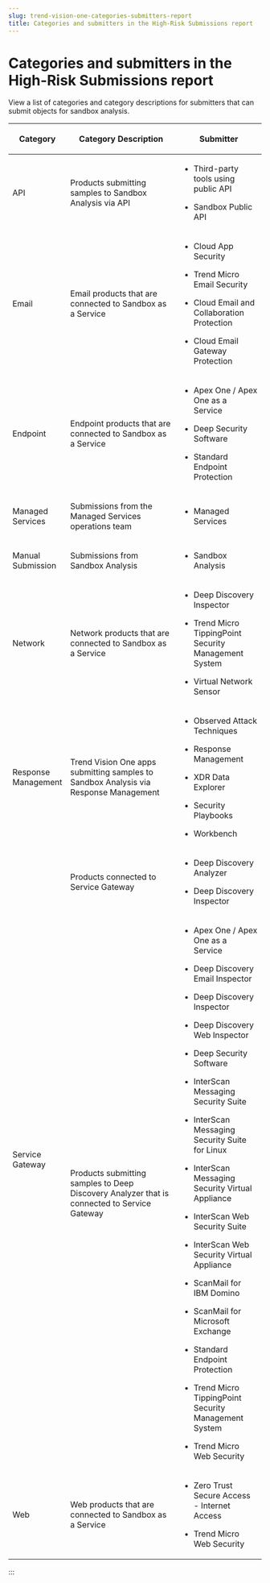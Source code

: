 ```yaml
---
slug: trend-vision-one-categories-submitters-report
title: Categories and submitters in the High-Risk Submissions report
---
```

# Categories and submitters in the High-Risk Submissions report

View a list of categories and category descriptions for submitters that can submit objects for sandbox analysis.

<table>
<colgroup>
<col style="width: 22%" />
<col style="width: 44%" />
<col style="width: 34%" />
</colgroup>
<thead>
<tr>
<th><p>Category</p></th>
<th><p>Category Description</p></th>
<th><p>Submitter</p></th>
</tr>
</thead>
<tbody>
<tr>
<td>API</td>
<td><p>Products submitting samples to Sandbox Analysis via API</p></td>
<td><ul>
<li><p>Third-party tools using public API</p></li>
<li><p>Sandbox Public API</p></li>
</ul></td>
</tr>
<tr>
<td>Email</td>
<td><p>Email products that are connected to Sandbox as a Service</p></td>
<td><ul>
<li><p>Cloud App Security</p></li>
<li><p>Trend Micro Email Security</p></li>
<li><p>Cloud Email and Collaboration Protection</p></li>
<li><p>Cloud Email Gateway Protection</p></li>
</ul></td>
</tr>
<tr>
<td><p>Endpoint</p></td>
<td><p>Endpoint products that are connected to Sandbox as a Service</p></td>
<td><ul>
<li><p>Apex One / Apex One as a Service</p></li>
<li><p>Deep Security Software</p></li>
<li><p>Standard Endpoint Protection</p></li>
</ul></td>
</tr>
<tr>
<td>Managed Services</td>
<td><p>Submissions from the Managed Services operations team</p></td>
<td><ul>
<li><p>Managed Services</p></li>
</ul></td>
</tr>
<tr>
<td>Manual Submission</td>
<td><p>Submissions from Sandbox Analysis</p></td>
<td><ul>
<li><p>Sandbox Analysis</p></li>
</ul></td>
</tr>
<tr>
<td>Network</td>
<td><p>Network products that are connected to Sandbox as a Service</p></td>
<td><ul>
<li><p>Deep Discovery Inspector</p></li>
<li><p>Trend Micro TippingPoint Security Management System</p></li>
<li><p>Virtual Network Sensor</p></li>
</ul></td>
</tr>
<tr>
<td><p>Response Management</p></td>
<td><p>Trend Vision One apps submitting samples to Sandbox Analysis via Response Management</p></td>
<td><ul>
<li><p>Observed Attack Techniques</p></li>
<li><p>Response Management</p></li>
<li><p>XDR Data Explorer</p></li>
<li><p>Security Playbooks</p></li>
<li><p>Workbench</p></li>
</ul></td>
</tr>
<tr>
<td rowspan="2"><p>Service Gateway</p></td>
<td><p>Products connected to Service Gateway</p></td>
<td><ul>
<li><p>Deep Discovery Analyzer</p></li>
<li><p>Deep Discovery Inspector</p></li>
</ul></td>
</tr>
<tr>
<td><p>Products submitting samples to Deep Discovery Analyzer that is connected to Service Gateway</p></td>
<td><ul>
<li><p>Apex One / Apex One as a Service</p></li>
<li><p>Deep Discovery Email Inspector</p></li>
<li><p>Deep Discovery Inspector</p></li>
<li><p>Deep Discovery Web Inspector</p></li>
<li><p>Deep Security Software</p></li>
<li><p>InterScan Messaging Security Suite</p></li>
<li><p>InterScan Messaging Security Suite for Linux</p></li>
<li><p>InterScan Messaging Security Virtual Appliance</p></li>
<li><p>InterScan Web Security Suite</p></li>
<li><p>InterScan Web Security Virtual Appliance</p></li>
<li><p>ScanMail for IBM Domino</p></li>
<li><p>ScanMail for Microsoft Exchange</p></li>
<li><p>Standard Endpoint Protection</p></li>
<li><p>Trend Micro TippingPoint Security Management System</p></li>
<li><p>Trend Micro Web Security</p></li>
</ul></td>
</tr>
<tr>
<td><p>Web</p></td>
<td><p>Web products that are connected to Sandbox as a Service</p></td>
<td><ul>
<li><p>Zero Trust Secure Access - Internet Access</p></li>
<li><p>Trend Micro Web Security</p></li>
</ul></td>
</tr>
</tbody>
</table>
:::

